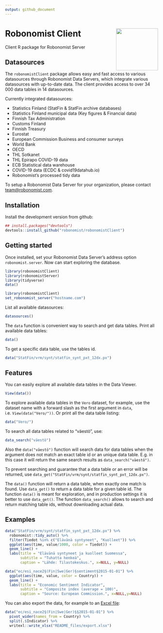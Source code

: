 ```yaml
---
output: github_document
---
```


# Robonomist Client <a href='https://robonomist.com'><img src='man/figures/logo.png' align="right" height="138.5" /></a>

Client R package for Robonomist Server

## Datasources

The `robonomistClient` package allows easy and fast access to various datasources through Robonomist Data Servers, which integrate various datasources with up-to-date data. The client provides access to over 34 000 data tables in 14 datasources.

Currently integrated datasources:

* Statistics Finland (StatFin & StatFin archive databases)
* Statistics Finland municipal data (Key figures & Financial data)
* Finnish Tax Administration
* Customs Finland
* Finnish Treasury
* Eurostat
* European Commission Business and consumer surveys
* World Bank
* OECD
* THL Sotkanet
* THL Epirapo COVID-19 data
* ECB Statistical data warehouse
* COVID-19 data (ECDC & covid19datahub.io)
* Robonomist's processed tidy data

To setup a Robonomist Data Server for your organization, please contact <team@robonomist.com>.

## Installation

Install the development version from github:

```r
## install.packages("devtools")
devtools::install_github("robonomist/robonomistClient")
```

## Getting started

Once installed, set your Robonomist Data Server's address option `robonomist.server`. Now can start exploring the database. 

```r
library(robonomistClient)
library(robonomistServer)
library(tidyverse)
data()
```

```r
library(robonomistClient)
set_robonomist_server("hostname.com")
```

List all available datasources:
```r
datasources()
```

The `data` function is convenient way to search and get data tables. Print all available data tables:
```r
data()
```

To get a specific data table, use the tables id.
```r
data("StatFin/vrm/synt/statfin_synt_pxt_12dx.px")
```


## Features

You can easily explore all available data tables in the Data Viewer.
```r
View(data())
```

To explore available data tables in the `Vero` dataset, for example, use the dataset name with a forward slash as the first argument in `data`, i.e.  `View(data("Vero/"))`. Or print all the data table listing:
```r
data("Vero/")
```

To search all data tables related to "väestö", use:
```r
data_search("väestö")
```

Also the `data("väestö")` function will search data for data tables when the argument does not match an exact table id or an unique data table. E.g. in this case it will return the same search results as `data_search("väestö")`.

To prevent searching and guarantee that a data table or an error will be returned, use `data_get("StatFin/vrm/synt/statfin_synt_pxt_12dx.px")`.

The `data()` function will return a data table, when exactly one match is found. Use `data_get()` to return a data table for a given table id. The function `data()` is meant for exploration, and in production settings it is better to use `data_get()`. The function `data_search()` allows to search and return matching table ids, without downloading actual data.

## Examples

```r
data("StatFin/vrm/synt/statfin_synt_pxt_12dx.px") %>%
  robonomist::tidy_auto() %>%
  filter(Tiedot %in% c("Elävänä syntyneet", "Kuolleet")) %>%
  ggplot(aes(time, value/1000, color = Tiedot)) +
  geom_line() +
  labs(title = "Elävänä syntyneet ja kuolleet Suomessa",
       subtitle = "Tuhatta henkeä",
       caption = "Lähde: Tilastokeskus.", x=NULL, y=NULL)

```

```r
data("ec/esi_nace2§(Fin|Swe|Ger)§sentiment§2015-01-01") %>%
  ggplot(aes(time, value, color = Country)) +
  geom_line() +
  labs(title = "Economic Sentiment Indicator",
       subtitle = "Composite index (average = 100)",
       caption = "Source: European Commission.", x=NULL,y=NULL)
```

You can also export the data, for example to an [Excel file](../../raw/main/README_files/export.xlsx):

```r
data("ec/esi_nace2§(Fin|Swe|Ger)§§2015-01-01") %>%
  pivot_wider(names_from = Country) %>%
  split(.$Indicator) %>%
  writexl::write_xlsx("README_files/export.xlsx")
```

